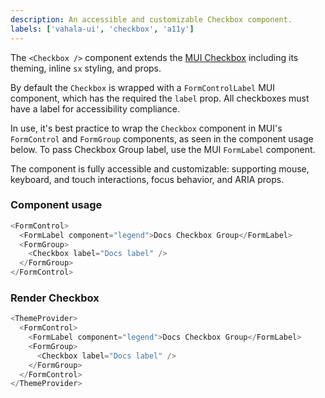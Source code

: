 ```yaml
---
description: An accessible and customizable Checkbox component.
labels: ['vahala-ui', 'checkbox', 'a11y']
---
```



The `<Checkbox />` component extends the [MUI Checkbox](https://mui.com/material-ui/react-checkbox) including its theming, inline `sx` styling, and props.

By default the `Checkbox` is wrapped with a `FormControlLabel` MUI component, which has the required the `label` prop. All checkboxes must have a label for accessibility compliance.

In use, it's best practice to wrap the `Checkbox` component in MUI's `FormControl` and `FormGroup` components, as seen in the component usage below. To pass Checkbox Group label, use the MUI `FormLabel` component.

The component is fully accessible and customizable: supporting mouse, keyboard, and touch interactions, focus behavior, and ARIA props.

### Component usage

```js
<FormControl>
  <FormLabel component="legend">Docs Checkbox Group</FormLabel>
  <FormGroup>
    <Checkbox label="Docs label" />
  </FormGroup>
</FormControl>
```

### Render Checkbox

```js live
<ThemeProvider>
  <FormControl>
    <FormLabel component="legend">Docs Checkbox Group</FormLabel>
    <FormGroup>
      <Checkbox label="Docs label" />
    </FormGroup>
  </FormControl>
</ThemeProvider>
```

